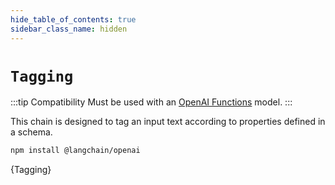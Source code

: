 ```yaml
---
hide_table_of_contents: true
sidebar_class_name: hidden
---
```



# `Tagging`

:::tip Compatibility
Must be used with an [OpenAI Functions](https://platform.openai.com/docs/guides/gpt/function-calling) model.
:::

This chain is designed to tag an input text according to properties defined in a schema.


<IntegrationInstallTooltip></IntegrationInstallTooltip>

```bash npm2yarn
npm install @langchain/openai
```

<CodeBlock language="typescript">{Tagging}</CodeBlock>
